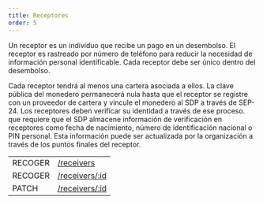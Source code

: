 ```yaml
---
title: Receptores
order: 5
---
```



Un receptor es un individuo que recibe un pago en un desembolso. El receptor es rastreado por número de teléfono para reducir la necesidad de información personal identificable. Cada receptor debe ser único dentro del desembolso. 

Cada receptor tendrá al menos una cartera asociada a ellos. La clave pública del monedero permanecerá nula hasta que el receptor se registre con un proveedor de cartera y vincule el monedero al SDP a través de SEP-24. Los receptores deben verificar su identidad a través de ese proceso. que requiere que el SDP almacene información de verificación en receptores como fecha de nacimiento, número de identificación nacional o PIN personal. Esta información puede ser actualizada por la organización a través de los puntos finales del receptor.

<EndpointsTable title="Endpoints">

|         |                                                  |
| ------- | ------------------------------------------------ |
| RECOGER | [/receivers](../list-all-receivers.api.mdx)      |
| RECOGER | [/receivers/:id](../retrieve-a-receiver.api.mdx) |
| PATCH   | [/receivers/:id](../update-a-receiver.api.mdx)   |

</EndpointsTable>

